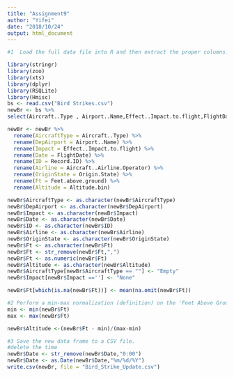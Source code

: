 ```yaml
---
title: "Assignment9"
author: "Yifei"
date: "2018/10/24"
output: html_document
---
```

```r
#1  Load the full data file into R and then extract the proper columns. After that, deal with missing values.

library(stringr)
library(zoo)
library(xts)
library(dplyr)
library(RSQLite)
library(Hmisc)
bs <- read.csv("Bird Strikes.csv")
newBr <- bs %>%
select(Aircraft..Type , Airport..Name,Effect..Impact.to.flight,FlightDate,Record.ID,Aircraft..Airline.Operator,Origin.State,Feet.above.ground,Altitude.bin)
```



```r
newBr <- newBr %>%
  rename(AircraftType = Aircraft..Type) %>%
  rename(DepAirport = Airport..Name) %>%
  rename(Impact = Effect..Impact.to.flight) %>%
  rename(Date = FlightDate) %>%
  rename(ID = Record.ID) %>%
  rename(Airline = Aircraft..Airline.Operator) %>%
  rename(OriginState = Origin.State) %>%
  rename(Ft = Feet.above.ground) %>%
  rename(Altitude = Altitude.bin) 

newBr$AircraftType <- as.character(newBr$AircraftType)  
newBr$DepAirport <- as.character(newBr$DepAirport)  
newBr$Impact <- as.character(newBr$Impact) 
newBr$Date <- as.character(newBr$Date) 
newBr$ID <- as.character(newBr$ID) 
newBr$Airline <- as.character(newBr$Airline) 
newBr$OriginState <- as.character(newBr$OriginState) 
newBr$Ft <- as.character(newBr$Ft) 
newBr$Ft <- str_remove(newBr$Ft,",")
newBr$Ft <- as.numeric(newBr$Ft) 
newBr$Altitude <- as.character(newBr$Altitude) 
newBr$AircraftType[newBr$AircraftType == ""] <- "Empty"
newBr$Impact[newBr$Impact ==''] <- "None"

newBr$Ft[which(is.na(newBr$Ft))] <- mean(na.omit(newBr$Ft))

```

```r
#2 Perform a min-max normalization (definition) on the 'Feet Above Ground' field and place the value into the field Altitude.
min <- min(newBr$Ft)
max <- max(newBr$Ft)

newBr$Altitude <-(newBr$Ft - min)/(max-min)
```

```r
#3 Save the new data frame to a CSV file.
#delete the time
newBr$Date <- str_remove(newBr$Date,"0:00")
newBr$Date <- as.Date(newBr$Date,"%m/%d/%Y")
write.csv(newBr, file = "Bird_Strike_Update.csv")
```


